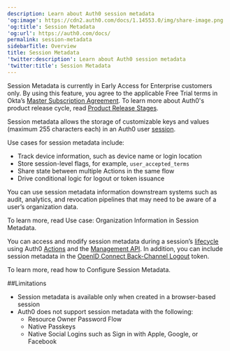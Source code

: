 ```yaml
---
description: Learn about Auth0 session metadata
'og:image': https://cdn2.auth0.com/docs/1.14553.0/img/share-image.png
'og:title': Session Metadata
'og:url': https://auth0.com/docs/
permalink: session-metadata
sidebarTitle: Overview
title: Session Metadata
'twitter:description': Learn about Auth0 session metadata
'twitter:title': Session Metadata
---
```


<Warning>

Session Metadata is currently in Early Access for Enterprise customers only. By using this feature, you agree to the applicable Free Trial terms in Okta’s [Master Subscription Agreement](https://www.okta.com/legal). To learn more about Auth0's product release cycle, read [Product Release Stages](https://auth0.com/docs/troubleshoot/product-lifecycle/product-release-stages).

</Warning>

Session metadata allows the storage of customizable keys and values (maximum 255 characters each) in an Auth0 user [session](/docs/manage-users/sessions). 

Use cases for session metadata include:

* Track device information, such as device name or login location
* Store session-level flags, for example, `user_accepted_terms`
* Share state between multiple Actions in the same flow
* Drive conditional logic for logout or token issuance

You can use session metadata information downstream systems such as audit, analytics, and revocation pipelines that may need to be aware of a user’s organization data. 

To learn more, read Use case: Organization Information in Session Metadata. 

You can access and modify session metadata during a session’s [lifecycle](/docs/manage-users/sessions/session-lifecycle) using Auth0 [Actions](/docs/customize/actions/explore-triggers/signup-and-login-triggers/login-trigger) and the [Management API](https://auth0.com/docs/api/management/v2). In addition, you can include session metadata in the [OpenID Connect Back-Channel Logout](/docs/authenticate/login/logout/back-channel-logout) token.

To learn more, read how to Configure Session Metadata. 

##Limitations

* Session metadata is available only when created in a browser-based session
* Auth0 does not support session metadata with the following:
	* Resource Owner Password Flow
	* Native Passkeys
	* Native Social Logins such as Sign in with Apple, Google, or Facebook
